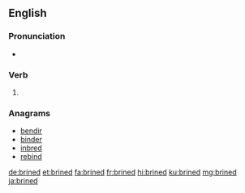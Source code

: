 ==English==

===Pronunciation===
* {{rhymes|aɪnd|lang=en}}

===Verb===
{{head|en|verb form}}

# {{en-past of|brine}}

===Anagrams===
* [[bendir#English|bendir]]
* [[binder#English|binder]]
* [[inbred#English|inbred]]
* [[rebind#English|rebind]]

[[de:brined]]
[[et:brined]]
[[fa:brined]]
[[fr:brined]]
[[hi:brined]]
[[ku:brined]]
[[mg:brined]]
[[ja:brined]]